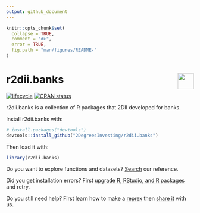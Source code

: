 ```yaml
---
output: github_document 
---
```

<!-- README.md is generated from README.Rmd. Please edit that file -->

```r
knitr::opts_chunk$set(
  collapse = TRUE,
  comment = "#>",
  error = TRUE,
  fig.path = "man/figures/README-"
)
```

# r2dii.banks <a href='https://github.com/2DegreesInvesting/r2dii.banks'><img src='https://imgur.com/A5ASZPE.png' align='right' height='43' /></a>

<!-- badges: start -->
[![lifecycle](https://img.shields.io/badge/lifecycle-experimental-orange.svg)](https://www.tidyverse.org/lifecycle/#experimental)
[![CRAN status](https://www.r-pkg.org/badges/version/r2dii.banks)](https://CRAN.R-project.org/package=r2dii.banks)
<!-- badges: end -->

r2dii.banks is a collection of R packages that 2DII developed for banks.

Install r2dii.banks with:

```r
# install.packages("devtools")
devtools::install_github("2DegreesInvesting/r2dii.banks")
```

Then load it with:

```r
library(r2dii.banks)
```

Do you want to explore functions and datasets? [Search](https://2degreesinvesting.github.io/r2dii.banks/articles/reference.html) our reference.

Did you get installation errors? First [upgrade R, RStudio, and R packages](https://happygitwithr.com/install-r-rstudio.html) and retry. 

Do you still need help? First learn how to make a [reprex](https://www.tidyverse.org/help/#reprex) then [share it](https://github.com/2DegreesInvesting/r2dii.banks/issues/new/choose) with us.
